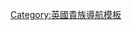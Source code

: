 {{Navbox
| name = 貝登堡男爵
| title = [[貝登堡男爵]]
| state = {{{state|autocollapse}}}
| bodyclass = hlist
| list1 =
* [[羅伯特·貝登堡|第一代男爵羅伯特·貝登堡]]（1929年－1941年）
* [[彼得·貝登堡|第二代男爵彼得·貝登堡]]（1941年－1962年）
* [[羅伯特·克勞斯·貝登堡|第三代男爵羅伯特·貝登堡]]（1962年－2019年）
* {{link-en|第四代貝登堡男爵麥可·貝登堡|Michael Baden-Powell, 4th Baron Baden-Powell|第四代男爵麥可·貝登堡}}（2019年至今）
}}<noinclude>
{{collapsible option}}
[[Category:英國貴族導航模板]]
</noinclude>